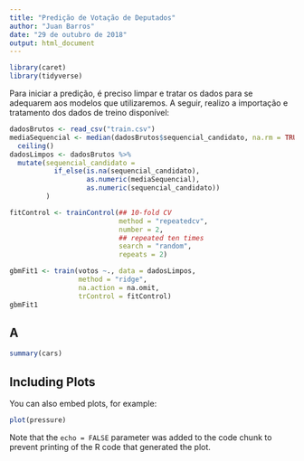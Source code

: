 ```yaml
---
title: "Predição de Votação de Deputados"
author: "Juan Barros"
date: "29 de outubro de 2018"
output: html_document
---
```


```r
library(caret)
library(tidyverse)
```

Para iniciar a predição, é preciso limpar e tratar os dados para se adequarem aos modelos que utilizaremos.
A seguir, realizo a importação e tratamento dos dados de treino disponível:

```r
dadosBrutos <- read_csv("train.csv")
mediaSequencial <- median(dadosBrutos$sequencial_candidato, na.rm = TRUE) %>% 
  ceiling()
dadosLimpos <- dadosBrutos %>% 
  mutate(sequencial_candidato = 
           if_else(is.na(sequencial_candidato),
                   as.numeric(mediaSequencial),
                   as.numeric(sequencial_candidato))
         )

```


```r


fitControl <- trainControl(## 10-fold CV
                           method = "repeatedcv",
                           number = 2,
                           ## repeated ten times
                           search = "random",
                           repeats = 2)

gbmFit1 <- train(votos ~., data = dadosLimpos, 
                 method = "ridge", 
                 na.action = na.omit,
                 trControl = fitControl)
gbmFit1

```

## A


```r
summary(cars)
```

## Including Plots

You can also embed plots, for example:

```r
plot(pressure)
```

Note that the `echo = FALSE` parameter was added to the code chunk to prevent printing of the R code that generated the plot.
